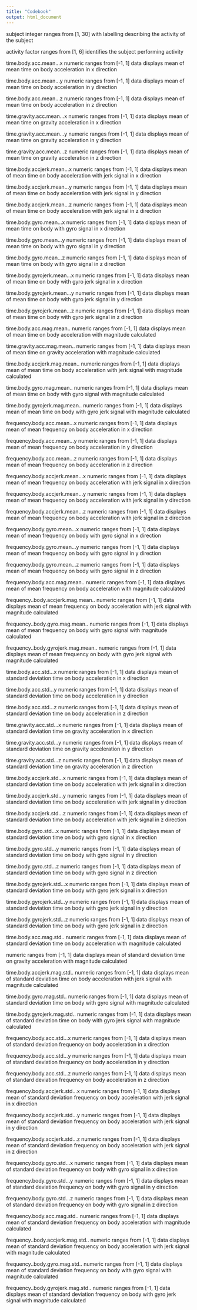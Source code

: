 ```yaml
---
title: "Codebook"
output: html_document
---
```


subject integer ranges from [1, 30]  with labelling describing the activity of the subject

activity factor ranges from [1, 6]  identifies the subject performing activity

time.body.acc.mean...x numeric ranges from [-1, 1] data displays mean of mean time on body acceleration in x direction

time.body.acc.mean...y numeric ranges from [-1, 1] data displays mean of mean time on body acceleration in y direction

time.body.acc.mean...z numeric ranges from [-1, 1] data displays mean of mean time on body acceleration in z direction

time.gravity.acc.mean...x numeric ranges from [-1, 1] data displays mean of mean time on gravity acceleration in x direction

time.gravity.acc.mean...y numeric ranges from [-1, 1] data displays mean of mean time on gravity acceleration in y direction

time.gravity.acc.mean...z numeric ranges from [-1, 1] data displays mean of mean time on gravity acceleration in z direction

time.body.accjerk.mean...x numeric ranges from [-1, 1] data displays mean of mean time on body acceleration with jerk signal in x direction

time.body.accjerk.mean...y numeric ranges from [-1, 1] data displays mean of mean time on body acceleration with jerk signal in y direction

time.body.accjerk.mean...z numeric ranges from [-1, 1] data displays mean of mean time on body acceleration with jerk signal in z direction

time.body.gyro.mean...x numeric ranges from [-1, 1] data displays mean of mean time on body with gyro signal in x direction

time.body.gyro.mean...y numeric ranges from [-1, 1] data displays mean of mean time on body with gyro signal in y direction

time.body.gyro.mean...z numeric ranges from [-1, 1] data displays mean of mean time on body with gyro signal in z direction

time.body.gyrojerk.mean...x numeric ranges from [-1, 1] data displays mean of mean time on body with gyro jerk signal in x direction

time.body.gyrojerk.mean...y numeric ranges from [-1, 1] data displays mean of mean time on body with gyro jerk signal in y direction

time.body.gyrojerk.mean...z numeric ranges from [-1, 1] data displays mean of mean time on body with gyro jerk signal in z direction

time.body.acc.mag.mean.. numeric ranges from [-1, 1] data displays mean of mean time on body acceleration with magnitude calculated

time.gravity.acc.mag.mean.. numeric ranges from [-1, 1] data displays mean of mean time on gravity acceleration with magnitude calculated

time.body.accjerk.mag.mean.. numeric ranges from [-1, 1] data displays mean of mean time on body acceleration with jerk signal with magnitude calculated

time.body.gyro.mag.mean.. numeric ranges from [-1, 1] data displays mean of mean time on body with gyro signal with magnitude calculated

time.body.gyrojerk.mag.mean.. numeric ranges from [-1, 1] data displays mean of mean time on body with gyro jerk signal with magnitude calculated

frequency.body.acc.mean...x numeric ranges from [-1, 1] data displays mean of mean frequency on body acceleration in x direction

frequency.body.acc.mean...y numeric ranges from [-1, 1] data displays mean of mean frequency on body acceleration in y direction

frequency.body.acc.mean...z numeric ranges from [-1, 1] data displays mean of mean frequency on body acceleration in z direction

frequency.body.accjerk.mean...x numeric ranges from [-1, 1] data displays mean of mean frequency on body acceleration with jerk signal in x direction

frequency.body.accjerk.mean...y numeric ranges from [-1, 1] data displays mean of mean frequency on body acceleration with jerk signal in y direction

frequency.body.accjerk.mean...z numeric ranges from [-1, 1] data displays mean of mean frequency on body acceleration with jerk signal in z direction

frequency.body.gyro.mean...x numeric ranges from [-1, 1] data displays mean of mean frequency on body with gyro signal in x direction

frequency.body.gyro.mean...y numeric ranges from [-1, 1] data displays mean of mean frequency on body with gyro signal in y direction

frequency.body.gyro.mean...z numeric ranges from [-1, 1] data displays mean of mean frequency on body with gyro signal in z direction

frequency.body.acc.mag.mean.. numeric ranges from [-1, 1] data displays mean of mean frequency on body acceleration with magnitude calculated

frequency..body.accjerk.mag.mean.. numeric ranges from [-1, 1] data displays mean of mean frequency on body acceleration with jerk signal with magnitude calculated 

frequency..body.gyro.mag.mean.. numeric ranges from [-1, 1] data displays mean of mean frequency on body with gyro signal with magnitude calculated 

frequency..body.gyrojerk.mag.mean.. numeric ranges from [-1, 1] data displays mean of mean frequency on body with gyro jerk signal with magnitude calculated 

time.body.acc.std...x numeric ranges from [-1, 1] data displays mean of standard deviation time on body acceleration in x direction

time.body.acc.std...y numeric ranges from [-1, 1] data displays mean of standard deviation time on body acceleration in y direction

time.body.acc.std...z numeric ranges from [-1, 1] data displays mean of standard deviation time on body acceleration in z direction

time.gravity.acc.std...x numeric ranges from [-1, 1] data displays mean of standard deviation time on gravity acceleration in x direction

time.gravity.acc.std...y numeric ranges from [-1, 1] data displays mean of standard deviation time on gravity acceleration in y direction

time.gravity.acc.std...z numeric ranges from [-1, 1] data displays mean of standard deviation time on gravity acceleration in z direction

time.body.accjerk.std...x numeric ranges from [-1, 1] data displays mean of standard deviation time on body acceleration with jerk signal in x direction

time.body.accjerk.std...y numeric ranges from [-1, 1] data displays mean of standard deviation time on body acceleration with jerk signal in y direction

time.body.accjerk.std...z numeric ranges from [-1, 1] data displays mean of standard deviation time on body acceleration with jerk signal in z direction

time.body.gyro.std...x numeric ranges from [-1, 1] data displays mean of standard deviation time on body with gyro signal in x direction

time.body.gyro.std...y numeric ranges from [-1, 1] data displays mean of standard deviation time on body with gyro signal in y direction

time.body.gyro.std...z numeric ranges from [-1, 1] data displays mean of standard deviation time on body with gyro signal in z direction

time.body.gyrojerk.std...x numeric ranges from [-1, 1] data displays mean of standard deviation time on body with gyro jerk signal in x direction

time.body.gyrojerk.std...y numeric ranges from [-1, 1] data displays mean of standard deviation time on body with gyro jerk signal in y direction

time.body.gyrojerk.std...z numeric ranges from [-1, 1] data displays mean of standard deviation time on body with gyro jerk signal in z direction

time.body.acc.mag.std.. numeric ranges from [-1, 1] data displays mean of standard deviation time on body acceleration with magnitude calculated

numeric ranges from [-1, 1] data displays mean of standard deviation time on gravity acceleration with magnitude calculated

time.body.accjerk.mag.std.. numeric ranges from [-1, 1] data displays mean of standard deviation time on body acceleration with jerk signal with magnitude calculated  

time.body.gyro.mag.std.. numeric ranges from [-1, 1] data displays mean of standard deviation time on body with gyro signal with magnitude calculated

time.body.gyrojerk.mag.std.. numeric ranges from [-1, 1] data displays mean of standard deviation time on body with gyro jerk signal with magnitude calculated

frequency.body.acc.std...x numeric ranges from [-1, 1] data displays mean of standard deviation frequency on body acceleration in x direction

frequency.body.acc.std...y numeric ranges from [-1, 1] data displays mean of standard deviation frequency on body acceleration in y direction

frequency.body.acc.std...z numeric ranges from [-1, 1] data displays mean of standard deviation frequency on body acceleration in z direction

frequency.body.accjerk.std...x numeric ranges from [-1, 1] data displays mean of standard deviation frequency on body acceleration with jerk signal in x direction

frequency.body.accjerk.std...y numeric ranges from [-1, 1] data displays mean of standard deviation frequency on body acceleration with jerk signal in y direction

frequency.body.accjerk.std...z numeric ranges from [-1, 1] data displays mean of standard deviation frequency on body acceleration with jerk signal in z direction

frequency.body.gyro.std...x numeric ranges from [-1, 1] data displays mean of standard deviation frequency on body with gyro signal in x direction

frequency.body.gyro.std...y numeric ranges from [-1, 1] data displays mean of standard deviation frequency on body with gyro signal in y direction

frequency.body.gyro.std...z numeric ranges from [-1, 1] data displays mean of standard deviation frequency on body with gyro signal in z direction

frequency.body.acc.mag.std.. numeric ranges from [-1, 1] data displays mean of standard deviation frequency on body acceleration with magnitude calculated

frequency..body.accjerk.mag.std.. numeric ranges from [-1, 1] data displays mean of standard deviation frequency on body acceleration with jerk signal with magnitude calculated 

frequency..body.gyro.mag.std.. numeric ranges from [-1, 1] data displays mean of standard deviation frequency on body with gyro signal with magnitude calculated

frequency..body.gyrojerk.mag.std.. numeric ranges from [-1, 1] data displays mean of standard deviation frequency on body with gyro jerk signal with magnitude calculated 


